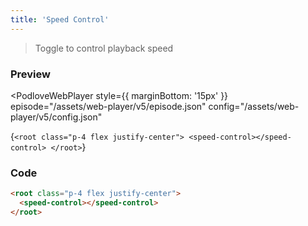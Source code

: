 ```yaml
---
title: 'Speed Control'
---
```



> Toggle to control playback speed

### Preview

<PodloveWebPlayer style={{ marginBottom: '15px' }}
  episode="/assets/web-player/v5/episode.json"
  config="/assets/web-player/v5/config.json"
>
  {`
    <root class="p-4 flex justify-center">
      <speed-control></speed-control>
    </root>
  `}
</PodloveWebPlayer>

### Code

```html
<root class="p-4 flex justify-center">
  <speed-control></speed-control>
</root>
```
